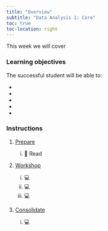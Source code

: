 ```yaml
---
title: "Overview"
subtitle: "Data Analysis 1: Core"
toc: true
toc-location: right
---
```


This week we will cover 








### Learning objectives

The successful student will be able to:

-    

-   

-   

-   

-   

### Instructions

1.  [Prepare](study_before_workshop.qmd)

    i.  📖 Read 


2.  [Workshop](workshop.qmd)
    
    i. 💻 
    ii. 💻  
    iii. 💻 


3.  [Consolidate](study_after_workshop.qmd)

    i.  💻 



